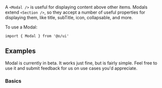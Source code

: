 A `<Modal />` is useful for displaying content above other items. Modals extend `<Section />`, so
they accept a number of useful properties for displaying them, like title, subTitle, icon,
collapsable, and more.

To use a Modal:

```tsx
import { Modal } from '@o/ui'
```

## Examples

Modal is currently in beta. It works just fine, but is fairly simple. Feel free to use it and submit
feedback for us on use cases you'd appreciate.

### Basics

<Example id="Basic" />
